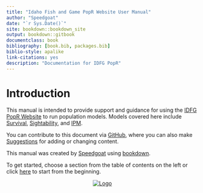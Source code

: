 ```yaml
--- 
title: "Idaho Fish and Game PopR Website User Manual"
author: "Speedgoat"
date: "`r Sys.Date()`"
site: bookdown::bookdown_site
output: bookdown::gitbook
documentclass: book
bibliography: [book.bib, packages.bib]
biblio-style: apalike
link-citations: yes
description: "Documentation for IDFG PopR"
---
```


# Introduction

This manual is intended to provide support and guidance for using the 
[IDFG PopR Website][PopR] to run population models. Models covered here include 
[Survival](#surv), [Sightability](#sight), and [IPM](#ipm).

You can contribute to this document via [GitHub][Git], where you can also make [Suggestions][GitIssues] for adding or changing content.

This manual was created by [Speedgoat][spdgt] using [bookdown](https://bookdown.org/).

To get started, choose a section from the table of contents on the left or click [here](#info) to start from the beginning.

<center>

[![Logo](https://drive.google.com/uc?export=view&id=105fit7uHKpxzhbP3D8UzRR4nGrCexJLP)][spdgt]

</center>

[PopR]: https://popr.cfc.umt.edu/IDFG/
[Git]: https://github.com/ericnewkirk/IDFG_user_manual
[GitIssues]: https://github.com/ericnewkirk/IDFG_user_manual/issues
[spdgt]: https://www.speedgoat.io
